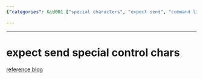 ```yaml
---
{"categories": &id001 ["special characters", "expect send", "command line", "terminal", "programming tools", "UNIX systems", "reference blog post"], "category": "Expect Send", "date": "2023-12-22 23:52:59", "description": "This article explores the use of special control characters in conjunction with 'expect send' commands, providing a deeper understanding of their functionality and purpose. For more detailed information, refer to the accompanying blog post.", "tags": *id001, "title": "expect send special control chars"}

---
```


------

# expect send special control chars

[reference blog](https://blog.csdn.net/weixin_34114823/article/details/91765887?spm=1001.2101.3001.6650.4&utm_medium=distribute.pc_relevant.none-task-blog-2%7Edefault%7ECTRLIST%7ERate-4-91765887-blog-49175707.pc_relevant_multi_platform_whitelistv5&depth_1-utm_source=distribute.pc_relevant.none-task-blog-2%7Edefault%7ECTRLIST%7ERate-4-91765887-blog-49175707.pc_relevant_multi_platform_whitelistv5&utm_relevant_index=9)

